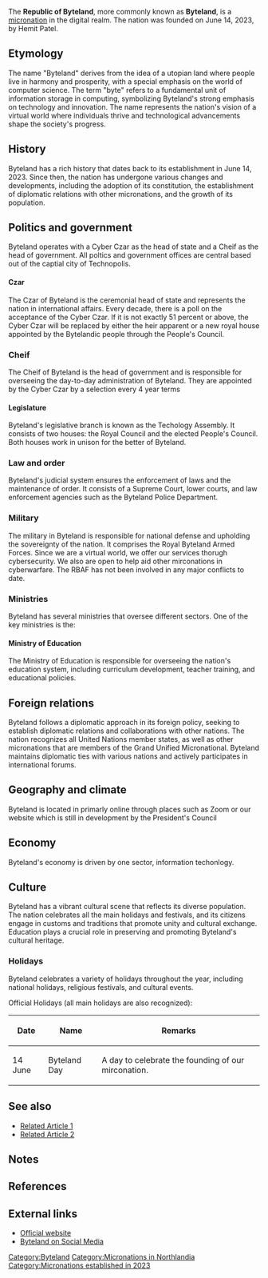 {{Infobox country
|conventional_long_name = The Republic of Byteland
|native_name = <!-- See Template:Native_name -->
|common_name = Byteland
|status = Active
|image_flag = [[File:Bytelandflag.png|250px|thumb]]
|alt_flag = Flag of Example
|image_coat = [[File:Coabyteland.png|120px|thumb]]
|alt_coat = Coat of arms of Example
|national_motto = "To innovate, To compute, To prosper"
|capital = [[Technopolis]] 
|largest_city = Cyberlyn       
|official_languages = English
|demonym = Bytelandic
|government_type = [[w:Monarchial|Monarchial]] [[w:Democracy|Democracy]]<!--(often a compound multi-wikilinked term, e.g. "Federal semi-presidential constitutional republic", etc)-->
|leader_title1 = Czar
|leader_name1 = [[MicroWiki:MicroProject Copy Edit/Nation Page_Guide/Czar Hemit I|Czar Hemit I]] <!-- Replace everything in between the brackets with the name of the article about the leader. DO NOT INCLUDE TITLES.-->
|leader_title2 = Cheif-in-Command
|leader_name2 = [[MicroWiki:MicroProject Copy Edit/Nation Page_Guide/Cheif Jaskeerat|Cheif Jaskeerat]]
|legislature = Technology Assembly
|upper_house = Royal Council
|lower_house = People's Council
|sovereignty_type = Self-Declared
|established_event1 = Founding
|established_date1 = 14 June 2023
|population_census = 5
|population_census_year = 2023
|nummembers = 21
|currency = [[MicroWiki:MicroProject Copy Edit/Nation page guide/Canadian Dollar|Canadian Dollar]]
|time_zone = [[w:Eastern Standard Time|XST]] <!--UTC is NOT a time zone!-->
|utc_offset = -5
|date_format = mm/dd/yyyy
|drives_on = right
|cctld = .com
|calling_code = [[w:+1|+1]]
}} <!-- Do not add an empty line after between the infobox and the introductory paragraph.-->

The '''Republic of Byteland''', more commonly known as '''Byteland''', is a [[micronation]] in the digital realm. The nation was founded on June 14, 2023, by Hemit Patel.

== Etymology ==
The name "Byteland" derives from the idea of a utopian land where people live in harmony and prosperity, with a special emphasis on the world of computer science. The term "byte" refers to a fundamental unit of information storage in computing, symbolizing Byteland's strong emphasis on technology and innovation. The name represents the nation's vision of a virtual world where individuals thrive and technological advancements shape the society's progress.

== History ==
Byteland has a rich history that dates back to its establishment in June 14, 2023. Since then, the nation has undergone various changes and developments, including the adoption of its constitution, the establishment of diplomatic relations with other micronations, and the growth of its population.

== Politics and government ==
Byteland operates with a Cyber Czar as the head of state and a Cheif as the head of government. All poltics and government offices are central based out of the captial city of Technopolis.

==== Czar ====
The Czar of Byteland is the ceremonial head of state and represents the nation in international affairs. Every decade, there is a poll on the acceptance of the Cyber Czar. If it is not exactly 51 percent or above, the Cyber Czar will be replaced by either the heir apparent or a new royal house appointed by the Bytelandic people through the People's Council.

=== Cheif ===
The Cheif of Byteland is the head of government and is responsible for overseeing the day-to-day administration of Byteland. They are appointed by the Cyber Czar by a selection every 4 year terms  

==== Legislature ====
Byteland's legislative branch is known as the Techology Assembly. It consists of two houses: the Royal Council and the elected People's Council. Both houses work in unison for the better of Byteland.

=== Law and order ===
Byteland's judicial system ensures the enforcement of laws and the maintenance of order. It consists of a Supreme Court, lower courts, and law enforcement agencies such as the Byteland Police Department.

=== Military ===
The military in Byteland is responsible for national defense and upholding the sovereignty of the nation. It comprises the Royal Byteland Armed Forces. Since we are a virtual world, we offer our services thorugh cybersecurity. We also are open to help aid other mirconations in cyberwarfare. The RBAF has not been involved in any major conflicts to date.

=== Ministries ===
Byteland has several ministries that oversee different sectors. One of the key ministries is the:

==== Ministry of Education ====
The Ministry of Education is responsible for overseeing the nation's education system, including curriculum development, teacher training, and educational policies.

== Foreign relations ==
Byteland follows a diplomatic approach in its foreign policy, seeking to establish diplomatic relations and collaborations with other nations. The nation recognizes all United Nations member states, as well as other micronations that are members of the Grand Unified Micronational. Byteland maintains diplomatic ties with various nations and actively participates in international forums.

== Geography and climate ==
Byteland is located in primarly online through places such as Zoom or our website which is still in development by the President's Council

== Economy ==
Byteland's economy is driven by one sector, information techonlogy.

== Culture ==
Byteland has a vibrant cultural scene that reflects its diverse population. The nation celebrates all the main holidays and festivals, and its citizens engage in customs and traditions that promote unity and cultural exchange. Education plays a crucial role in preserving and promoting Byteland's cultural heritage.

=== Holidays ===
Byteland celebrates a variety of holidays throughout the year, including national holidays, religious festivals, and cultural events.

Official Holidays (all main holidays are also recognized):
{| class="wikitable"
|-
! Date !! Name !! Remarks
|-
| 14 June || Byteland Day || A day to celebrate the founding of our mirconation.
|}

== See also ==
* [[Related Article 1]]
* [[Related Article 2]]

== Notes ==
{{Notelist}}

== References ==
{{Reflist}}

== External links ==
* [http://example.com Official website]
* [http://socialmedia.com Byteland on Social Media]

[[Category:Byteland]]
[[Category:Micronations in Northlandia]]
[[Category:Micronations established in 2023]]
